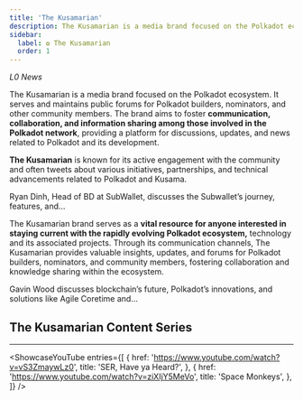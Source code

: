 ```yaml
---
title: 'The Kusamarian'
description: The Kusamarian is a media brand focused on the Polkadot ecosystem. It serves and maintains public forums for Polkadot builders, nominators, and other community members
sidebar: 
  label: ✪ The Kusamarian
  order: 1
---
```




*L0 News*

The Kusamarian is a media brand focused on the Polkadot ecosystem. It serves and maintains public forums for Polkadot builders, nominators, and other community members. The brand aims to foster **communication, collaboration, and information sharing among those involved in the Polkadot network**, providing a platform for discussions, updates, and news related to Polkadot and its development.

**The Kusamarian** is known for its active engagement with the community and often tweets about various initiatives, partnerships, and technical advancements related to Polkadot and Kusama.

Ryan Dinh, Head of BD at SubWallet, discusses the Subwallet’s journey, features, and…

The Kusamarian brand serves as a **vital resource for anyone interested in staying current with the rapidly evolving Polkadot ecosystem,** technology and its associated projects. Through its communication channels, The Kusamarian provides valuable insights, updates, and forums for Polkadot builders, nominators, and community members, fostering collaboration and knowledge sharing within the ecosystem.

Gavin Wood discusses blockchain’s future, Polkadot’s innovations, and solutions like Agile Coretime and…

## The Kusamarian Content Series
----------------
<ShowcaseYouTube
  entries={[
          {
      href: 'https://www.youtube.com/watch?v=vS3ZmaywLz0',
      title: 'SER, Have ya Heard?',
     },
      {
      href: 'https://www.youtube.com/watch?v=ziXIjY5MeVo',
      title: 'Space Monkeys',
    },
  ]}
/>